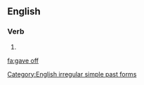 ==English==

===Verb===
{{head|en|head=[[gave]] [[off]]}}

# {{en-simple past of|give off}}

[[Category:English irregular simple past forms]]

[[fa:gave off]]